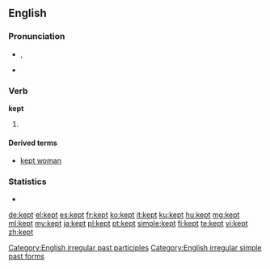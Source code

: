 ==English==

===Pronunciation===
* {{IPA|/ˈkɛpt/}}, {{SAMPA|/"kEpt/}}
* {{audio|en-us-kept.ogg|Audio (US)}}
*: {{rhymes|ɛpt}}

===Verb===
'''kept'''

# {{past of|[[keep]]}}

====Derived terms====
*[[kept woman]]

===Statistics===
* {{rank|fire|lost|human|381|kept|business|mean|manner}}

[[Category:English irregular past participles]]
[[Category:English irregular simple past forms]]

[[de:kept]]
[[el:kept]]
[[es:kept]]
[[fr:kept]]
[[ko:kept]]
[[it:kept]]
[[ku:kept]]
[[hu:kept]]
[[mg:kept]]
[[ml:kept]]
[[my:kept]]
[[ja:kept]]
[[pl:kept]]
[[pt:kept]]
[[simple:kept]]
[[fi:kept]]
[[te:kept]]
[[vi:kept]]
[[zh:kept]]